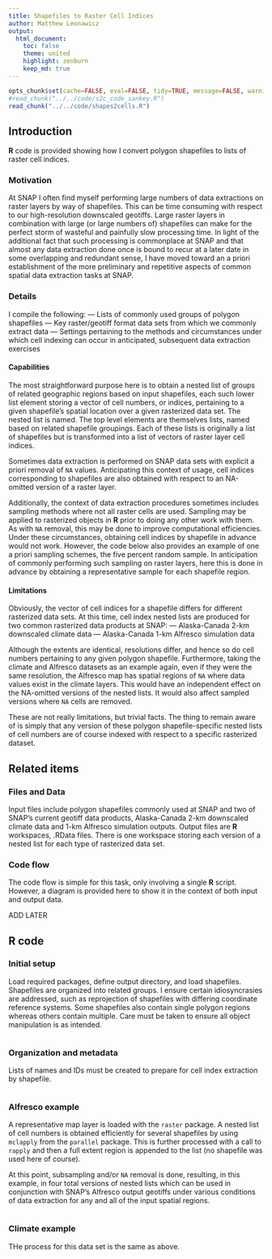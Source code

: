 ```yaml
---
title: Shapefiles to Raster Cell Indices
author: Matthew Leonawicz
output:
  html_document:
    toc: false
    theme: united
    highlight: zenburn
    keep_md: true
---
```


```r
opts_chunk$set(cache=FALSE, eval=FALSE, tidy=TRUE, message=FALSE, warning=FALSE)
#read_chunk("../../code/s2c_code_sankey.R")
read_chunk("../../code/shapes2cells.R")
```


## Introduction
**R** code is provided showing how I convert polygon shapefiles to lists of raster cell indices.

### Motivation
At SNAP I often find myself performing large numbers of data extractions on raster layers by way of shapefiles.
This can be time consuming with respect to our high-resolution downscaled geotiffs.
Large raster layers in combination with large (or large numbers of) shapefiles can make for the perfect storm of wasteful and painfully slow processing time.
In light of the additional fact that such processing is commonplace at SNAP and that almost any data extraction done once is bound to recur at a later date in some overlapping and redundant sense,
I have moved toward an a priori establishment of the more preliminary and repetitive aspects of common spatial data extraction tasks at SNAP.

### Details
I compile the following:
--- Lists of commonly used groups of polygon shapefiles
--- Key raster/geotiff format data sets from which we commonly extract data
--- Settings pertaining to the methods and circumstances under which cell indexing can occur in anticipated, subsequent data extraction exercises

#### Capabilities
The most straightforward purpose here is to obtain a nested list of groups of related geographic regions based on input shapefiles,
each such lower list element storing a vector of cell numbers, or indices, pertaining to a given shapefile's spatial location over a given rasterized data set.
The nested list is named. The top level elements are themselves lists, named based on related shapefile groupings.
Each of these lists is originally a list of shapefiles but is transformed into a list of vectors of raster layer cell indices.

Sometimes data extraction is performed on SNAP data sets with explicit a priori removal of `NA` values.
Anticipating this context of usage, cell indices corresponding to shapefiles are also obtained with respect to an NA-omitted version of a raster layer.

Additionally, the context of data extraction procedures sometimes includes sampling methods where not all raster cells are used.
Sampling may be applied to rasterized objects in **R** prior to doing any other work with them.
As with `NA` removal, this may be done to improve computational efficiencies.
Under these circumstances, obtaining cell indices by shapefile in advance would not work.
However, the code below also provides an example of one a priori sampling schemes, the five percent random sample.
In anticipation of commonly performing such sampling on raster layers,
here this is done in advance by obtaining a representative sample for each shapefile region.

#### Limitations
Obviously, the vector of cell indices for a shapefile differs for different rasterized data sets.
At this time, cell index nested lists are produced for two common rasterized data products at SNAP:
--- Alaska-Canada 2-km downscaled climate data
--- Alaska-Canada 1-km Alfresco simulation data

Although the extents are identical, resolutions differ, and hence so do cell numbers pertaining to any given polygon shapefile.
Furthermore, taking the climate and Alfresco datasets as an example again, even if they were the same resolution,
the Alfresco map has spatial regions of `NA` where data values exist in the climate layers.
This would have an independent effect on the NA-omitted versions of the nested lists.
It would also affect sampled versions where `NA` cells are removed.

These are not really limitations, but trivial facts.
The thing to remain aware of is simply that any version of these polygon shapefile-specific nested lists of cell numbers are of course indexed with respect to a specific rasterized dataset.

## Related items

### Files and Data
Input files include polygon shapefiles commonly used at SNAP and two of SNAP's current geotiff data products, Alaska-Canada 2-km downscaled climate data and 1-km Alfresco simulation outputs.
Output files are **R** workspaces, .RData files.
There is one workspace storing each version of a nested list for each type of rasterized data set.

### Code flow
The code flow is simple for this task, only involving a single **R** script.
However, a diagram is provided here to show it in the context of both input and output data.

ADD LATER

## R code

### Initial setup

Load required packages, define output directory, and load shapefiles.
Shapefiles are organized into related groups.
I ensure certain idiosyncrasies are addressed, such as reprojection of shapefiles with differing coordinate reference systems.
Some shapefiles also contain single polygon regions whereas others contain multiple.
Care must be taken to ensure all object manipulation is as intended.

```r
```

### Organization and metadata
Lists of names and IDs must be created to prepare for cell index extraction by shapefile.

```r
```

### Alfresco example
A representative map layer is loaded with the `raster` package.
A nested list of cell numbers is obtained efficiently for several shapefiles by using `mclapply` from the `parallel` package.
This is further processed with a call to `rapply` and then a full extent region is appended to the list (no shapefile was used here of course).

At this point, subsampling and/or `NA` removal is done,
resulting, in this example, in four total versions of nested lists which can be used in conjunction with SNAP's Alfresco output geotiffs
under various conditions of data extraction for any and all of the input spatial regions.

```r
```

### Climate example
THe process for this data set is the same as above.

```r
```
